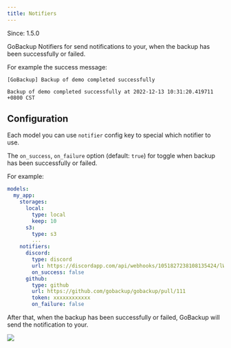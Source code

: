 ```yaml
---
title: Notifiers
---
```


<Note>Since: 1.5.0</Note>

GoBackup Notifiers for send notifications to your, when the backup has been successfully or failed.

For example the success message:

```
[GoBackup] Backup of demo completed successfully

Backup of demo completed successfully at 2022-12-13 10:31:20.419711 +0800 CST
```

## Configuration

Each model you can use `notifier` config key to special which notifier to use.

The `on_success`, `on_failure` option (default: `true`) for toggle when backup has been successfully or failed.

For example:

```yml
models:
  my_app:
    storages:
      local:
        type: local
        keep: 10
      s3:
        type: s3
        ...
    notifiers:
      discord:
        type: discord
        url: https://discordapp.com/api/webhooks/1051827238108135424/lWrAw9okY-6LCimnWlHn3pKMr-e3rr4fWn5rKgcjfn92n_RiZbRK9M7Kse-esKDBepV21
        on_success: false
      github:
        type: github
        url: https://github.com/gobackup/gobackup/pull/111
        token: xxxxxxxxxxxx
        on_failure: false
```

After that, when the backup has been successfully or failed, GoBackup will send the notification to your.

<img src="https://user-images.githubusercontent.com/5518/207214792-055c99a2-5b6c-406b-85ff-f8f56fbd05da.png" style="max-width: 650px">
